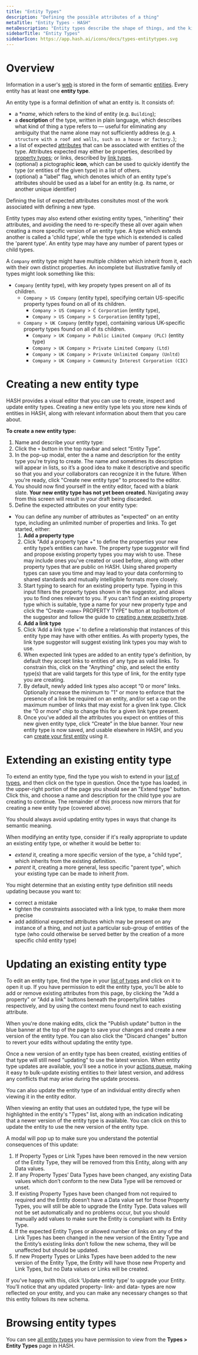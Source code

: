 ```yaml
---
title: "Entity Types"
description: "Defining the possible attributes of a thing"
metaTitle: "Entity Types - HASH"
metaDescription: "Entity types describe the shape of things, and the kind of attributes that are expected to be associated with them"
sidebarTitle: "Entity Types"
sidebarIcon: https://app.hash.ai/icons/docs/types-entitytypes.svg
---
```


# Overview

Information in a user's [web](/guide/webs) is stored in the form of semantic [entities](/guide/entities). Every entity has at least one **entity type**.

An entity type is a formal definition of what an entity is. It consists of:

- a \*_name_, which refers to the kind of entity (e.g. `Building`);
- a **description** of the type, written in plain language, which describes what kind of thing a type refers to — useful for eliminating any ambiguity that the name alone may not sufficiently address (e.g. `A structure with a roof and walls, such as a house or factory.`);
- a list of expected [attributes](/guide/entities/attributes) that can be associated with entities of the type. Attributes expected may either be properties, described by [property types](/guide/types/property-types); or links, described by [link types](/guide/types/link-types).
- (optional) a pictographic **icon**, which can be used to quickly identify the type (or entities of the given type) in a list of others.
- (optional) a "label" flag, which denotes which of an entity type's attributes should be used as a label for an entity (e.g. its name, or another unique identifier)

Defining the list of expected attributes consitutes most of the work associated with defining a new type.

Entity types may also extend other existing entity types, "inheriting" their attributes, and avoiding the need to re-specify these all over again when creating a more specific version of an entity type. A type which extends another is called a 'child type', while the type which is extended is called the 'parent type'. An entity type may have any number of parent types or child types.

<Toggle title="Example of entity type inheritance">

A `Company` entity type might have multiple children which inherit from it, each with their own distinct properties. An incomplete but illustrative family of types might look something like this:

- `Company` (entity type), with key propety types present on all of its children.
  - `Company > US Company` (entity type), specifying certain US-specific property types found on all of its children.
    - `Company > US Company > C Corporation` (entity type),
    - `Company > US Company > S Corporation` (entity type),
  - `Company > UK Company` (entity type), containing various UK-specific property types found on all of its children.
    - `Company > UK Company > Public Limited Company (PLC)` (entity type)
    - `Company > UK Company > Private Limited Company (Ltd)`
    - `Company > UK Company > Private Unlimited Company (Unltd)`
    - `Company > UK Company > Community Interest Corporation (CIC)`

</Toggle>

# Creating a new entity type

HASH provides a visual editor that you can use to create, inspect and update entity types. Creating a new entity type lets you store new kinds of entities in HASH, along with relevant information about them that you care about.

**To create a new entity type:**

1. Name and describe your entity type:
1. Click the `+` button in the top navbar and select “Entity Type”.
1. In the pop-up modal, enter the a name and description for the entity type you're trying to create. The name and sometimes its description will appear in lists, so it’s a good idea to make it descriptive and specific so that you and your collaborators can recognize it in the future. When you're ready, click "Create new entity type" to proceed to the editor.
1. You should now find yourself in the entity editor, faced with a blank slate. **Your new entity type has not yet been created.** Navigating away from this screen will result in your draft being discarded.
1. Define the expected attributes on your entity type:

- You can define any number of attributes as "expected" on an entity type, including an unlimited number of properties and links. To get started, either:
  1. **Add a property type**
  1. Click "Add a property type +" to define the properties your new entity type’s entities can have. The property type suggestor will find and propose existing property types you may wish to use. These may include ones you've created or used before, along with other property types that are public on HASH. Using shared property types can save you time and may lead to your data conforming to shared standards and mutually intelligible formats more closely.
  1. Start typing to search for an existing property type. Typing in this input filters the property types shown in the suggestor, and allows you to find ones relevant to you. If you can't find an existing property type which is suitable, type a name for your new property type and click the “Create `<name>` PROPERTY TYPE” button at top/bottom of the suggestor and follow the guide to [creating a new property type](/guide/types/property-types#creating-a-new-property-type).
  1. **Add a link type**
  1. Click ‘Add a link type +’ to define a relationship that instances of this entity type may have with other entities. As with property types, the link type suggestor will suggest existing link types you may wish to use.
  1. When expected link types are added to an entity type's definition, by default they accept links to entities of any type as valid links. To constrain this, click on the "Anything" chip, and select the entity type(s) that are valid targets for this type of link, for the entity type you are creating.
  1. By default, newly added link types also accept “0 or more” links. Optionally increase the minimum to "1" or more to enforce that the presence of a link be required on an entity, and/or set a cap on the maximum number of links that may exist for a given link type. Click the “0 or more” chip to change this for a given link type present.
  1. Once you've added all the attributes you expect on entities of this new given entity type, click “Create” in the blue banner. Your new entity type is now saved, and usable elsewhere in HASH, and you can [create your first entity](/guide/entities/creating) using it.

# Extending an existing entity type

To extend an entity type, find the type you wish to extend in your [list of types](https://app.hash.ai/types), and then click on the type in question. Once the type has loaded, in the upper-right portion of the page you should see an "Extend type" button. Click this, and choose a name and description for the child type you are creating to continue. The remainder of this process now mirrors that for creating a new entity type (covered above).

<Toggle title="When is it appropriate to extend an entity type, instead of update it?">

You should always avoid updating entity types in ways that change its semantic meaning.

When modifying an entity type, consider if it's really appropriate to update an existing entity type, or whether it would be better to:

- _extend_ it, creating a more specific version of the type, a "child type", which inherits from the existing definition.
- _parent_ it, creating a more general, less specific "parent type", which your existing type can be made to inherit _from_.

You might determine that an existing entity type definition still needs updating because you want to:

- correct a mistake
- tighten the constraints associated with a link type, to make them more precise
- add additional expected attributes which may be present on any instance of a thing, and not just a particular sub-group of entities of the type (who could otherwise be served better by the creation of a more specific child entity type)

</Toggle>

# Updating an existing entity type

To edit an entity type, find the type in your [list of types](https://app.hash.ai/types) and click on it to open it up. If you have permission to edit the entity type, you'll be able to add or remove existing attributes from this page, by clicking the "Add a property" or "Add a link" buttons beneath the property/link tables respectively, and by using the context menu found next to each existing attribute.

When you're done making edits, click the "Publish update" button in the blue banner at the top of the page to save your changes and create a new version of the entity type. You can also click the "Discard changes" button to revert your edits without updating the entity type.

Once a new version of an entity type has been created, existing entities of that type will still need "updating" to use the latest version. When entity type updates are available, you'll see a notice in your [actions queue](/guide/inbox/actions), making it easy to bulk-update existing entities to their latest version, and address any conflicts that may arise during the update process.

You can also update the entity type of an individual entity directly when viewing it in the entity editor.

<Toggle title="Updating an individual entity">

When viewing an entity that uses an outdated type, the type will be highlighted in the entity's "Types" list, along with an indication indicating that a newer version of the entity type is available. You can click on this to update the entity to use the new version of the entity type.

A modal will pop up to make sure you understand the potential consequences of this update:

1. If Property Types or Link Types have been removed in the new version of the Entity Type, they will be removed from this Entity, along with any Data values.
1. If any Property Types’ Data Types have been changed, any existing Data values which don’t conform to the new Data Type will be removed or unset.
1. If existing Property Types have been changed from not required to required and the Entity doesn’t have a Data value set for those Property Types, you will still be able to upgrade the Entity Type. Data values will not be set automatically and no problems occur, but you should manually add values to make sure the Entity is compliant with its Entity Type.
1. If the expected Entity Types or allowed number of links on any of the Link Types has been changed in the new version of the Entity Type and the Entity’s existing links don’t follow the new schema, they will be unaffected but should be updated.
1. If new Property Types or Links Types have been added to the new version of the Entity Type, the Entity will have those new Property and Link Types, but no Data values or Links will be created.

If you've happy with this, click ‘Update entity type’ to upgrade your Entity. You’ll notice that any updated property- link- and data- types are now reflected on your entity, and you can make any necessary changes so that this entity follows its new schema.

</Toggle>

# Browsing entity types

You can see [all entity types](https://app.hash.ai/types/entity-type) you have permission to view from the **Types > Entity Types** page in HASH.
